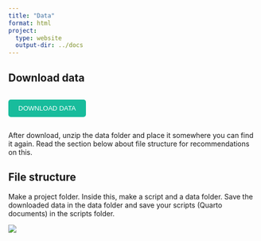 ```yaml
---
title: "Data"
format: html
project:
  type: website
  output-dir: ../docs
---
```


## Download data

<div style="display: flex; gap: 10px;">
  <a href="./../../Data.zip" download="Data.zip">
    <button class="btn small-button" style="background-color: #18bc9c; color: white; border: none; padding: 10px 20px; border-radius: 5px;">
      DOWNLOAD DATA
    </button>
  </a>
</div>

After download, unzip the data folder and place it somewhere you can find it again. Read the section below about file structure for recommendations on this.

## File structure

Make a project folder. Inside this, make a script and a data folder. Save the downloaded data in the data folder and save your scripts (Quarto documents) in the scripts folder.

![](../images/file_tree.png){fig-align="center"}
